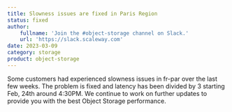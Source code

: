 ```yaml
---
title: Slowness issues are fixed in Paris Region
status: fixed
author:
    fullname: 'Join the #object-storage channel on Slack.'
    url: 'https://slack.scaleway.com'
date: 2023-03-09
category: storage
product: object-storage
---
```


Some customers had experienced slowness issues in fr-par over the last few weeks. The problem is fixed and latency has been divided by 3 starting Feb, 24th around 4:30PM.
We continue to work on further updates to provide you with the best Object Storage performance.

